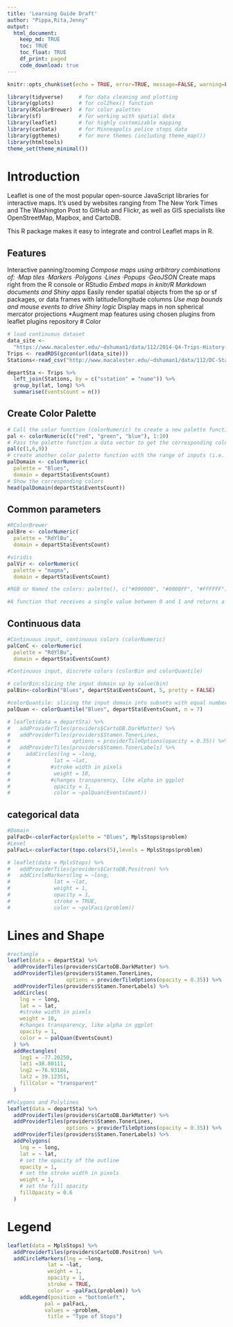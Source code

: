 ```yaml
---
title: 'Learning Guide Draft'
author: "Pippa,Rita,Jenny"
output: 
  html_document:
    keep_md: TRUE
    toc: TRUE
    toc_float: TRUE
    df_print: paged
    code_download: true
---
```


```r
knitr::opts_chunk$set(echo = TRUE, error=TRUE, message=FALSE, warning=FALSE)
```


```r
library(tidyverse)     # for data cleaning and plotting
library(gplots)        # for col2hex() function
library(RColorBrewer)  # for color palettes
library(sf)            # for working with spatial data
library(leaflet)       # for highly customizable mapping
library(carData)       # for Minneapolis police stops data
library(ggthemes)      # for more themes (including theme_map())
library(htmltools)
theme_set(theme_minimal())
```
# Introduction
Leaflet is one of the most popular open-source JavaScript libraries for interactive maps. It’s used by websites ranging from The New York Times and The Washington Post to GitHub and Flickr, as well as GIS specialists like OpenStreetMap, Mapbox, and CartoDB.

This R package makes it easy to integrate and control Leaflet maps in R.

## Features
Interactive panning/zooming
*Compose maps using arbitrary combinations of:
·Map tiles
·Markers
·Polygons
·Lines
·Popups
·GeoJSON
*Create maps right from the R console or RStudio
*Embed maps in knitr/R Markdown documents and Shiny apps
*Easily render spatial objects from the sp or sf packages, or data frames with latitude/longitude columns
*Use map bounds and mouse events to drive Shiny logic
*Display maps in non spherical mercator projections
*Augment map features using chosen plugins from leaflet plugins repository
# Color

```r
# load continuous dataset
data_site <- 
  "https://www.macalester.edu/~dshuman1/data/112/2014-Q4-Trips-History-Data.rds" 
Trips <- readRDS(gzcon(url(data_site)))
Stations<-read_csv("http://www.macalester.edu/~dshuman1/data/112/DC-Stations.csv")

departSta <- Trips %>%
  left_join(Stations, by = c("sstation" = "name")) %>%
  group_by(lat, long) %>%
  summarise(EventsCount = n())
```

## Create Color Palette
```r
# Call the color function (colorNumeric) to create a new palette function
pal <- colorNumeric(c("red", "green", "blue"), 1:10)
# Pass the palette function a data vector to get the corresponding colors
pal(c(1,6,9))
# create another color palette function with the range of inputs (i.e. domain) 
palDomain <- colorNumeric(
  palette = "Blues",
  domain = departSta$EventsCount)
# Show the corresponding colors
head(palDomain(departSta$EventsCount))
```

## Common parameters

```r
#RColorBrewer 
palBre <- colorNumeric(
  palette = "RdYlBu",
  domain = departSta$EventsCount)

#viridis
palVir <- colorNumeric(
  palette = "magma",
  domain = departSta$EventsCount)

#RGB or Named the colors: palette(), c("#000000", "#0000FF", "#FFFFFF"), topo.colors(10) etc

#A function that receives a single value between 0 and 1 and returns a color: colorRamp(c("#000000", "#FFFFFF"), interpolate="spline") etc
```

## Continuous data

```r
#Continuous input, continuous colors (colorNumeric)
palConC <- colorNumeric(
  palette = "RdYlBu",
  domain = departSta$EventsCount)

#Continuous input, discrete colors (colorBin and colorQuantile)

# colorBin:slicing the input domain up by value(bin)
palBin<-colorBin("Blues", departSta$EventsCount, 5, pretty = FALSE)

#colorQuantile: slicing the input domain into subsets with equal numbers of observations (by quantile)
palQuan <- colorQuantile("Blues", departSta$EventsCount, n = 7)
```


```r
# leaflet(data = departSta) %>%
#   addProviderTiles(providers$CartoDB.DarkMatter) %>%
#   addProviderTiles(providers$Stamen.TonerLines,
#                    options = providerTileOptions(opacity = 0.35)) %>%
#   addProviderTiles(providers$Stamen.TonerLabels) %>%
#     addCircles(lng = ~long,
#              lat = ~lat,
#             #stroke width in pixels
#              weight = 10,
#             #changes transparency, like alpha in ggplot
#              opacity = 1,
#              color = ~palQuan(EventsCount))
```

## categorical data

```r
#Domain
palFacD<-colorFactor(palette = "Blues", MplsStops$problem)
#Level
palFacL<-colorFactor(topo.colors(5),levels = MplsStops$problem)

# leaflet(data = MplsStops) %>%
#   addProviderTiles(providers$CartoDB.Positron) %>%
#   addCircleMarkers(lng = ~long,
#              lat = ~lat,
#              weight = 1,
#              opacity = 1,
#              stroke = TRUE,
#              color = ~palFacL(problem))
```

# Lines and Shape

```r
#rectangle
leaflet(data = departSta) %>%
  addProviderTiles(providers$CartoDB.DarkMatter) %>%
  addProviderTiles(providers$Stamen.TonerLines,
                   options = providerTileOptions(opacity = 0.35)) %>%
  addProviderTiles(providers$Stamen.TonerLabels) %>%
  addCircles(
    lng = ~ long,
    lat = ~ lat,
    #stroke width in pixels
    weight = 10,
    #changes transparency, like alpha in ggplot
    opacity = 1,
    color = ~ palQuan(EventsCount)
  ) %>%
  addRectangles(
    lng1 = -77.20250,
    lat1 =38.80111,
    lng2 =-76.93186,
    lat2 = 39.12351,
    fillColor = "transparent"
  )

#Polygons and Polylines
leaflet(data = departSta) %>%
  addProviderTiles(providers$CartoDB.DarkMatter) %>%
  addProviderTiles(providers$Stamen.TonerLines,
                   options = providerTileOptions(opacity = 0.35)) %>%
  addProviderTiles(providers$Stamen.TonerLabels) %>%
  addPolygons(
    lng = ~ long,
    lat = ~ lat,
    # set the opacity of the outline
    opacity = 1,
    # set the stroke width in pixels
    weight = 1,
    # set the fill opacity
    fillOpacity = 0.6
  )
```

# Legend

```r
leaflet(data = MplsStops) %>%
  addProviderTiles(providers$CartoDB.Positron) %>%
  addCircleMarkers(lng = ~long,
             lat = ~lat,
             weight = 1,
             opacity = 1,
             stroke = TRUE,
             color = ~palFacL(problem)) %>% 
    addLegend(position = "bottomleft", 
            pal = palFacL,
            values = ~problem,
             title = "Type of Stops") 
```

